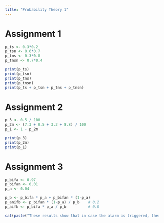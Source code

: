 ```yaml
---
title: "Probability Theory 1"
---
```


# Assignment 1
```r
p_ts <- 0.3*0.2
p_tsn <- 0.6*0.7
p_tns <- 0.3*0.8
p_tnsn <- 0.7*0.4

print(p_ts)
print(p_tsn)
print(p_tns)
print(p_tnsn)
print(p_ts + p_tsn + p_tns + p_tnsn)
```

# Assignment 2
```r
p_3 <- 0.5 / 100
p_2m <- (7.3 + 0.5 + 3.3 + 8.8) / 100
p_1 <- 1 - p_2m

print(p_3)
print(p_2m)
print(p_1)
```

# Assignment 3
```r
p_bifa <- 0.97
p_bifan <- 0.01
p_a <- 0.04

p_b <- p_bifa * p_a + p_bifan * (1-p_a)
p_anifb <- p_bifan * (1-p_a) / p_b    # 0.2
p_aifb <- p_bifa * p_a / p_b          # 0.8

cat(paste("These results show that in case the alarm is triggered, there is a possibility of about ", (p_anifb *100), "% that the product is flawless and a probability of ", (p_aifb *100),"% that the product is faulty."))
```
